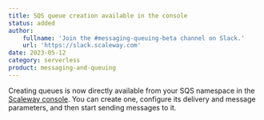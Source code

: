 ```yaml
---
title: SQS queue creation available in the console
status: added
author:
    fullname: 'Join the #messaging-queuing-beta channel on Slack.'
    url: 'https://slack.scaleway.com'
date: 2023-05-12
category: serverless
product: messaging-and-queuing
---
```


Creating queues is now directly available from your SQS namespace in the [Scaleway console](https://console.scaleway.com/). 
You can create one, configure its delivery and message parameters, and then start sending messages to it. 

